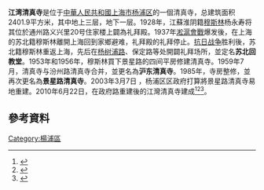 {{Infobox religious building
| name                  = 江湾清真寺
| native_name           = 
| native_name_lang      = zh
| image                 = Jiangwan Mosque.JPG
| image_upright         = 
| alt                   = 
| caption               = 
| map_type              = Shanghai
| map_size              = 250px
| map_alt               = 
| map_relief            = yes
| map_caption           = 上海
| coordinates           = {{Coord|31|18|33.7|N|121|30|56.3|E|type:landmark_region:CN|display=inline,title}}
| coordinates_footnotes = 
| religious_affiliation = [[遜尼派|遜尼派]]
| locale                = 
| location              =[[中華人民共和國|中華人民共和國]][[上海市|上海市]][[杨浦区|杨浦区]]政府路86号
| deity                 = 
| rite                  = 
| sect                  = 
| tradition             = 
| festival              = <!-- or | festivals = -->
| cercle                = 
| sector                = 
| administration        = 
| consecration_year     = 
| organisational_status = <!-- or | organizational_status = -->
| functional_status     = 
| heritage_designation  = 
| ownership             = 
| governing_body        = 
| leadership            = 
| bhattaraka            = 
| patron                = 
| website               = 
| architect             = 
| architecture_type     = [[清真寺|清真寺]]
| architecture_style    = 
| founded_by            = 
| creator               = 
| funded_by             = 
| general_contractor    = 
| established           = 
| groundbreaking        = 
| year_completed        = 1928
| construction_cost     = 
| date_demolished       = <!-- or | date_destroyed = -->
| facade_direction      = 
| capacity              = 
| length                = 
| width                 = 
| width_nave            = 
| interior_area         = 
| height_max            = 
| dome_quantity         = 
| dome_height_outer     = 
| dome_height_inner     = 
| dome_dia_outer        = 
| dome_dia_inner        = 
| minaret_quantity      = 
| minaret_height        = 
| spire_quantity        = 
| spire_height          = 
| site_area             = 
| temple_quantity       = 
| monument_quantity     = 
| shrine_quantity       = 
| inscriptions          = 
| materials             = 
| elevation_m           = <!-- or | elevation_ft = -->
| elevation_footnotes   = 
| nrhp                  = 
| designated            = 
| added                 = 
| refnum                = 
| footnotes             = 
}}'''江湾清真寺'''是位于[[中華人民共和國|中華人民共和國]][[上海市|上海市]][[杨浦区|杨浦区]]的一個清真寺，总建筑面积2401.9平方米，其中地上三层，地下一层。1928年，江蘇淮阴籍[[穆斯林|穆斯林]]杨永寿将其位於通州路义兴里20号住家楼上闢為礼拜殿。1937年[[淞滬會戰|淞滬會戰]]爆发後，在上海的苏北籍穆斯林離開上海回到家鄉避难，礼拜殿的礼拜停止。[[抗日战争|抗日战争]]胜利後，苏北籍穆斯林重返上海，先后在[[杨树浦路|杨树浦路]]、保定路等处開闢礼拜场所，並定名'''苏北回教堂'''。1953年和1956年，穆斯林買下景星路的四间平房修建清真寺。1959年7月，清真寺与汾州路清真寺合并，並更名為'''沪东清真寺'''。1985年，寺房整修，並再次更名為'''景星路清真寺'''。2003年3月7日 ，杨浦区区政府打算將景星路清真寺易地重建。2010年6月22日，在政府路重建後的江灣清真寺建成<ref>{{cite news |title=江湾清真寺落成 |url=http://www.yptimes.cn/html/2010-06/25/content_2_1.htm |publisher=楊浦時報}}</ref><ref>{{cite news |title=江湾清真寺 |url=http://mzzj.sh.gov.cn/zjcs/20031111/0007-83.html |publisher=上海市民族和宗教事务局}}</ref><ref>{{cite news |title=在此境，人即——江湾清真寺工程设计过程中几个难点的探讨 |url=http://qikan.chaoxing.com//detail_38502727e7500f26605386ecdc6ae5f0fc822af97de0ba0e1921b0a3ea255101fc1cf1fbb4666ae6fd5014727d7bf91eddad8213970ceb4d7dbc6f50daf21cd7f5a00f9818bc25a514d842fd10553d92 |publisher=《中外建筑》 2011年第3期 |accessdate=2021-02-05 |archive-date=2021-02-13 |archive-url=https://web.archive.org/web/20210213032119/http://qikan.chaoxing.com//detail_38502727e7500f26605386ecdc6ae5f0fc822af97de0ba0e1921b0a3ea255101fc1cf1fbb4666ae6fd5014727d7bf91eddad8213970ceb4d7dbc6f50daf21cd7f5a00f9818bc25a514d842fd10553d92/ |dead-url=no }}</ref>。

== 參考資料 ==
{{Reflist|2}}

[[Category:楊浦區|Category:楊浦區]]